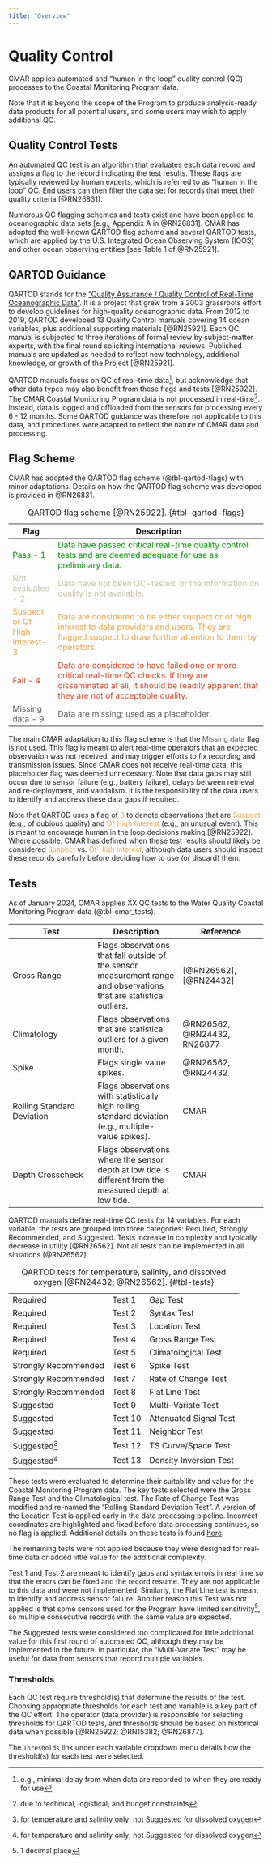 ```yaml
---
title: "Overview"
---
```


# Quality Control

CMAR applies automated and "human in the loop" quality control (QC) processes to the Coastal Monitoring Program data. 

Note that it is beyond the scope of the Program to produce analysis-ready data products for all potential users, and some users may wish to apply additional QC.

## Quality Control Tests

An automated QC test is an algorithm that evaluates each data record and assigns a flag to the record indicating the test results. These flags are typically reviewed by human experts, which is referred to as "human in the loop" QC. End users can then filter the data set for records that meet their quality criteria [@RN26831].

Numerous QC flagging schemes and tests exist and have been applied to oceanographic data sets [e.g., Appendix A in @RN26831]. CMAR has adopted the well-known QARTOD flag scheme and several QARTOD tests, which are applied by the U.S. Integrated Ocean Observing System (IOOS) and other ocean observing entities [see Table 1 of @RN25921].

## QARTOD Guidance

QARTOD stands for the ["Quality Assurance / Quality Control of Real-Time Oceanographic Data"](https://ioos.noaa.gov/project/qartod/). It is a project that grew from a 2003 grassroots effort to develop guidelines for high-quality oceanographic data. From 2012 to 2019, QARTOD developed 13 Quality Control manuals covering 14 ocean variables, plus additional supporting materials [@RN25921]. Each QC manual is subjected to three iterations of formal review by subject-matter experts, with the final round soliciting international reviews. Published manuals are updated as needed to reflect new technology, additional knowledge, or growth of the Project [@RN25921].

QARTOD manuals focus on QC of real-time data[^1], but acknowledge that other data types may also benefit from these flags and tests [@RN25922]. The CMAR Coastal Monitoring Program data is not processed in real-time[^2]. Instead, data is logged and offloaded from the sensors for processing every 6 - 12 months. Some QARTOD guidance was therefore not applicable to this data, and procedures were adapted to reflect the nature of CMAR data and processing.

[^1]: e.g., minimal delay from when data are recorded to when they are ready for use

[^2]: due to technical, logistical, and budget constraints

## Flag Scheme

CMAR has adopted the QARTOD flag scheme (@tbl-qartod-flags) with minor adaptations. Details on how the QARTOD flag scheme was developed is provided in @RN26831. 

| **Flag**                       | **Description**                                                                                                                                                                      |
|--------------------------------|--------------------------------------------------------------------------------------------------------------------------------------------------------------------------------------|
| [Pass - 1]{style="color: #009200;"}                       | [Data have passed critical real-time quality control tests and are deemed adequate for use as preliminary data.]{style="color: #009200;"}                                                                       |
| [Not evaluated - 2]{style="color: #c4c1a5;"}              | [Data have not been QC-tested, or the information on quality is not available.]{style="color: #c4c1a5;"}                                                                                                        |
| [Suspect or Of High Interest- 3]{style="color: #EDA247;"} | [Data are considered to be either suspect or of high interest to data providers and users. They are flagged suspect to draw further attention to them by operators.]{style="color: #EDA247;"}                   |
| [Fail - 4]{style="color: #DB4325;"}                       | [Data are considered to have failed one or more critical real-time QC checks. If they are disseminated at all, it should be readily apparent that they are not of acceptable quality.]{style="color: #DB4325;"} |
| [Missing data - 9]{style="color: #5A5A5A;"}               | [Data are missing; used as a placeholder.]{style="color: #5A5A5A;"}                                                     |

: QARTOD flag scheme [@RN25922]. {#tbl-qartod-flags}

The main CMAR adaptation to this flag scheme is that the [Missing data]{style="color: #5A5A5A;"} flag is not used. This flag is meant to alert real-time operators that an expected observation was not received, and may trigger efforts to fix recording and transmission issues. Since CMAR does not receive real-time data, this placeholder flag was deemed unnecessary. Note that data gaps may still occur due to sensor failure (e.g., battery failure), delays between retrieval and re-deployment, and vandalism. It is the responsibility of the data users to identify and address these data gaps if required.

Note that QARTOD uses a flag of [3]{style="color: #EDA247;"} to denote observations that are [Suspect]{style="color: #EDA247;"} (e.g., of dubious quality) and [Of High Interest]{style="color: #EDA247;"} (e.g., an unusual event). This is meant to encourage human in the loop decisions making [@RN25922]. Where possible, CMAR has defined when these test results should likely be considered [Suspect]{style="color: #EDA247;"} vs. [Of High Interest]{style="color: #EDA247;"}, although data users should inspect these records carefully before deciding how to use (or discard) them.

## Tests

As of January 2024, CMAR applies XX QC tests to the Water Quality Coastal Monitoring Program data (@tbl-cmar_tests).


| Test | Description | Reference |
|---|---|---|
| Gross Range | Flags observations that fall outside of the sensor measurement range and observations that are statistical outliers. | [@RN26562], [@RN24432] |
| Climatology  | Flags observations that are statistical outliers for a given month. | @RN26562, @RN24432, RN26877 |
| Spike | Flags single value spikes. | @RN26562, @RN24432 |
| Rolling Standard Deviation | Flags observations with statistically high rolling standard deviation (e.g., multiple-value spikes). | CMAR |
| Depth Crosscheck | Flags observations where the sensor depth at low tide is different from the measured depth at low tide. | CMAR |



QARTOD manuals define real-time QC tests for 14 variables. For each variable, the tests are grouped into three categories: Required, Strongly Recommended, and Suggested. Tests increase in complexity and typically decrease in utility [@RN26562]. Not all tests can be implemented in all situations [@RN26562].

|                      |         |                        |
|----------------------|---------|------------------------|
| Required             | Test 1  | Gap Test               |
| Required             | Test 2  | Syntax Test            |
| Required             | Test 3  | Location Test          |
| Required             | Test 4  | Gross Range Test       |
| Required             | Test 5  | Climatological Test    |
| Strongly Recommended | Test 6  | Spike Test             |
| Strongly Recommended | Test 7  | Rate of Change Test    |
| Strongly Recommended | Test 8  | Flat Line Test         |
| Suggested            | Test 9  | Multi-Variate Test     |
| Suggested            | Test 10 | Attenuated Signal Test |
| Suggested            | Test 11 | Neighbor Test          |
| Suggested[^3]        | Test 12 | TS Curve/Space Test    |
| Suggested[^3]        | Test 13 | Density Inversion Test |

: QARTOD tests for temperature, salinity, and dissolved oxygen [@RN24432; @RN26562]. {#tbl-tests}

[^3]: for temperature and salinity only; not Suggested for dissolved oxygen

These tests were evaluated to determine their suitability and value for the Coastal Monitoring Program data. The key tests selected were the Gross Range Test and the Climatological test. The Rate of Change Test was modified and re-named the "Rolling Standard Deviation Test". A version of the Location Test is applied early in the data processing pipeline. Incorrect coordinates are highlighted and fixed before data processing continues, so no flag is applied. Additional details on these tests is found [here](../pages/qc_tests.qmd).

The remaining tests were not applied because they were designed for real-time data or added little value for the additional complexity.

Test 1 and Test 2 are meant to identify gaps and syntax errors in real time so that the errors can be fixed and the record resume. They are not applicable to this data and were not implemented. Similarly, the Flat Line test is meant to identify and address sensor failure. Another reason this Test was not applied is that some sensors used for the Program have limited sensitivity[^4], so multiple consecutive records with the same value are expected.

[^4]: 1 decimal place

The Suggested tests were considered too complicated for little additional value for this first round of automated QC, although they may be implemented in the future. In particular, the "Multi-Variate Test" may be useful for data from sensors that record multiple variables.


### Thresholds

Each QC test require threshold(s) that determine the results of the test. Choosing appropriate thresholds for each test and variable is a key part of the QC effort. The operator (data provider) is responsible for selecting thresholds for QARTOD tests, and thresholds should be based on historical data when possible [@RN25922; @RN15382; @RN26877]. 

The `Thresholds` link under each variable dropdown menu details how the threshold(s) for each test were selected.


